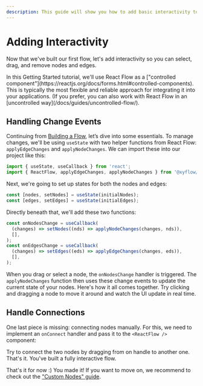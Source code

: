 ```yaml
---
description: This guide will show you how to add basic interactivity to your flow.
---
```



# Adding Interactivity

Now that we've built our first flow, let's add interactivity so you can select, drag, and remove nodes and edges.

<Callout type="info">
  In this Getting Started tutorial, we'll use React Flow as a ["controlled
  component"](https://reactjs.org/docs/forms.html#controlled-components). This is
  typically the most flexible and reliable approach for integrating it into your
  applications. (If you prefer, you can also work with React Flow in an [uncontrolled
  way](/docs/guides/uncontrolled-flow/).
</Callout>

## Handling Change Events

Continuing from [Building a Flow]('/learn/getting-started/building-a-flow), let’s dive into some essentials. To manage changes, we'll be using `useState` with two helper functions from React Flow: `applyEdgeChanges` and `applyNodeChanges`. We can import these into our project like this:

```js
import { useState, useCallback } from 'react';
import { ReactFlow, applyEdgeChanges, applyNodeChanges } from '@xyflow/react';
```

Next, we're going to set up states for both the nodes and edges:

```js
const [nodes, setNodes] = useState(initialNodes);
const [edges, setEdges] = useState(initialEdges);
```

Directly beneath that, we'll add these two functions:

```js
const onNodesChange = useCallback(
  (changes) => setNodes((nds) => applyNodeChanges(changes, nds)),
  [],
);
const onEdgesChange = useCallback(
  (changes) => setEdges((eds) => applyEdgeChanges(changes, eds)),
  [],
);
```

When you drag or select a node, the `onNodesChange` handler is triggered. The `applyNodeChanges` function then uses these change events to update the current state of your nodes. Here's how it all comes together. Try clicking and dragging a node to move it around and watch the UI update in real time.

<RemoteCodeViewer route="learn/make-it-interactive-1" framework="react" />

## Handle Connections

One last piece is missing: connecting nodes manually. For this, we need to implement an `onConnect` handler and pass it to the `<ReactFlow />` component:

<RemoteCodeViewer route="learn/make-it-interactive-2" framework="react" />

Try to connect the two nodes by dragging from on handle to another one. That's it. You've built a fully interactive flow.

That's it for now :) You made it! If you want to move on, we recommend to check out the ["Custom Nodes" guide](/learn/customization/custom-nodes).
